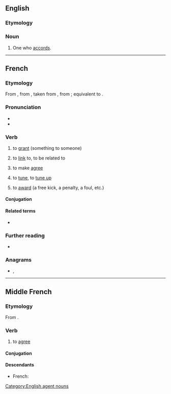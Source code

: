 ==English==

===Etymology===
{{suffix|en|accord|er}}

===Noun===
{{en-noun}}

# {{lb|en|rare}} One who [[accord]]s.

[[Category:English agent nouns]]

----

==French==

===Etymology===
From {{inh|fr|frm|accorder}}, from {{inh|fr|fro|acorder}}, taken from {{der|fr|VL.|*accordo|*accordō, accordāre}}, from {{der|fr|la|cor}}; equivalent to {{suffix|accord|er|lang=fr}}.

===Pronunciation===
* {{fr-IPA}}
* {{audio|Fr-accorder.ogg|Audio|lang=fr}}

===Verb===
{{fr-verb}}

# {{lb|fr|transitive}} to [[grant]] (something to someone)
# to [[link]] to, to be related to
# {{lb|fr|reflexive|grammar}} to make [[agree]]
# {{lb|fr|music}} to [[tune]], to [[tune up]]
# {{lb|fr|sports}} to [[award]] (a free kick, a penalty, a foul, etc.)

====Conjugation====
{{fr-conj-auto}}

====Related terms====
* {{l|fr|s'accorder}}

===Further reading===
* {{R:TLFi}}

===Anagrams===
* {{l|fr|raccorde}}, {{l|fr|raccordé}}

----

==Middle French==

===Etymology===
From {{inh|frm|fro|acorder}}.

===Verb===
{{head|frm|verb}}

# {{lb|frm|transitive}} to [[agree]]

====Conjugation====
{{frm-conj-er|accord}}

====Descendants====
* French: {{l|fr|accorder}}